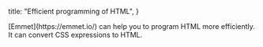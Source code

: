 
  title: "Efficient programming of HTML",
}

<Article title="Efficient programming of HTML">
  [Emmet](https://emmet.io/) can help you to program HTML more efficiently. It can convert CSS expressions to HTML.

</Article>

